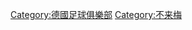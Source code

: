 {{Commons category|Werder Bremen}}

{{DEFAULTSORT:Bremen, Werder}}
[[Category:德國足球俱樂部|Category:德國足球俱樂部]]
[[Category:不来梅|Category:不来梅]]